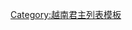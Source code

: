 <noinclude>[[Category:越南君主列表模板]]</noinclude>

<noinclude>{{Special:前缀索引/Template:越南君主列表}}</noinclude>